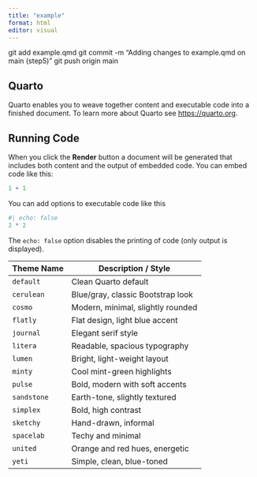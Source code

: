 ```yaml
---
title: "example"
format: html
editor: visual
---
```


git add example.qmd git commit -m "Adding changes to example.qmd on main (step5)" git push origin main

## Quarto

Quarto enables you to weave together content and executable code into a finished document. To learn more about Quarto see <https://quarto.org>.

## Running Code

When you click the **Render** button a document will be generated that includes both content and the output of embedded code. You can embed code like this:

```r
1 + 1
```

You can add options to executable code like this

```r
#| echo: false
2 * 2
```

The `echo: false` option disables the printing of code (only output is displayed).

| Theme Name  | Description / Style               |
|-------------|-----------------------------------|
| `default`   | Clean Quarto default              |
| `cerulean`  | Blue/gray, classic Bootstrap look |
| `cosmo`     | Modern, minimal, slightly rounded |
| `flatly`    | Flat design, light blue accent    |
| `journal`   | Elegant serif style               |
| `litera`    | Readable, spacious typography     |
| `lumen`     | Bright, light-weight layout       |
| `minty`     | Cool mint-green highlights        |
| `pulse`     | Bold, modern with soft accents    |
| `sandstone` | Earth-tone, slightly textured     |
| `simplex`   | Bold, high contrast               |
| `sketchy`   | Hand-drawn, informal              |
| `spacelab`  | Techy and minimal                 |
| `united`    | Orange and red hues, energetic    |
| `yeti`      | Simple, clean, blue-toned         |
